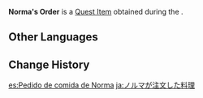 {{Item Infobox
|id           = 100506
|image        = Item Parcel.png
|type         = Quest Items
|description  = [[Norma]]'s food order. You can feel its warmth in your hand.
|source1      = Obtained during the commission [[A Surprise Gift]]
}}
'''Norma's Order''' is a [[Quest Item]] obtained during the {{Quest|A Surprise Gift}}.

==Other Languages==
{{Other Languages
|default_hidden = 1
|en      = Norma's Order
|zhs     = 诺玛订的餐品
|zhs_rm  = Nuòmǎ Dìng de Cānpǐn
|zht     = 諾瑪訂的餐品
|zht_rm  = Nuòmǎ Dìng de Cānpǐn
|ja      = ノルマが注文した料理
|ja_rm   = Noruma ga Chuumon Shita Ryouri
|ko      = 노르마가 주문한 음식
|es      = Pedido de comida de Norma
|fr      = Plat pour Norma
|ru      = Заказ Нормы
|th      = อาหารที่ Norma สั่ง
|th_rm   = 
|vi      = Món ăn Norma đặt
|de      = Normas Bestellung
|id      = Pesanan Norma
|pt      = Pedido de Norma
|tr      = Norma'nın Siparişi
|it      = Ordine di Norma
}}

==Change History==
{{Change History|1.0}}

[[es:Pedido de comida de Norma]]
[[ja:ノルマが注文した料理]]